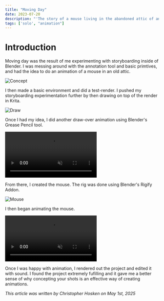 ```yaml
---
title: "Moving Day"
date: 2023-07-20
description: "'The story of a mouse living in the abandoned attic of an old house.'"
tags: ['solo', "animation"]
---
```


# Introduction

Moving day was the result of me experimenting with storyboarding inside of Blender. 
I was messing around with the annotation tool and basic primtives, and had the idea to do an animation of a mouse in an old attic.

![Concept](/blog/movingday/sketch.jpg)

I then made a basic environment and did a test-render. I pushed my storyboarding experimentation further by then drawing on top of the render in Krita.

![Draw](/blog/movingday/paint.jpg)

Once I had my idea, I did another draw-over animation using Blender's Grease Pencil tool.

<div class="video-container">
    <video controls muted>
    <source src="/blog/movingday/0-concept.mp4" type="video/mp4">
    </video>
</div>

From there, I created the mouse. The rig was done using Blender's Rigify Addon.

![Mouse](/blog/movingday/rig.PNG)

I then began animating the mouse.

<div class="video-container">
    <video controls muted>
    <source src="/blog/movingday/6-polish.mp4" type="video/mp4">
    </video>
</div>

Once I was happy with animation, I rendered out the project and edited it with sound. I found the project extremely fufilling and it gave me a better sense of why concepting your shots is an effective way of creating animations.

*This article was written by Christopher Hosken on May 1st, 2025*